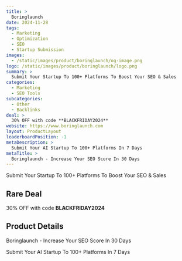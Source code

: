 ```yaml
---
title: >
  Boringlaunch
date: 2024-11-28
tags:
  - Marketing
  - Optimization
  - SEO
  - Startup Submission
images:
  - /static/images/product/boringlaunch/og-image.png
logo: /static/images/product/boringlaunch/logo.png
summary: >
  Submit Your Startup To 100+ Platforms To Boost Your SEO & Sales
categories:
  - Marketing
  - SEO Tools
subcategories:
  - Other
  - Backlinks
deal: >
  30% OFF with code **BLACKFRIDAY2024**
website: https://www.boringlaunch.com
layout: ProductLayout
leaderboardPosition: -1
metaDescription: >
  Submit Your AI Startup To 100+ Platforms In 7 Days
metaTitle: >
  Boringlaunch - Increase Your SEO Score In 30 Days
---
```

Submit Your Startup To 100+ Platforms To Boost Your SEO & Sales

## Rare Deal

30% OFF with code **BLACKFRIDAY2024**

## Product Details

Boringlaunch - Increase Your SEO Score In 30 Days

Submit Your AI Startup To 100+ Platforms In 7 Days
